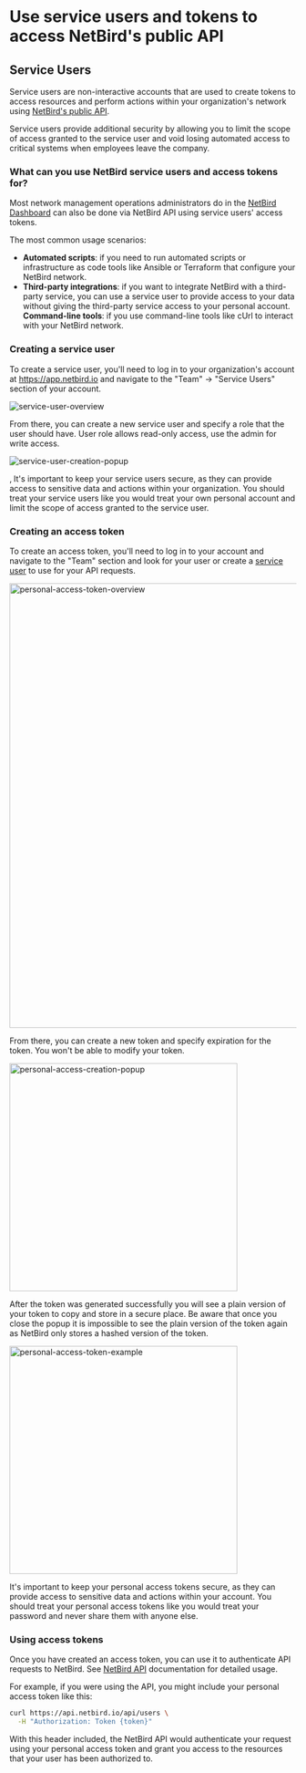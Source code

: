 
# Use service users and tokens to access NetBird's public API   

## Service Users

Service users are non-interactive accounts that are used to create tokens to access resources and perform actions within your organization's network using [NetBird's public API](/api).

Service users provide additional security by allowing you to limit the scope of access granted to the service user and void losing automated access to critical systems when employees leave the company.

### What can you use NetBird service users and access tokens for? 


Most network management operations administrators do in the [NetBird Dashboard](https://app.netbird.io) can also be done via NetBird API using service users' access tokens.

The most common usage scenarios:

- **Automated scripts**: if you need to run automated scripts or infrastructure as code tools like Ansible or Terraform that configure your NetBird network.
- **Third-party integrations**: if you want to integrate NetBird with a third-party service, you can use a service user to provide access to your data without giving the third-party service access to your personal account.
**Command-line tools**: if you use command-line tools like cUrl to interact with your NetBird network.

### Creating a service user

To create a service user, you'll need to log in to your organization's account at https://app.netbird.io and navigate to the "Team" -> "Service Users" section of your account.
<p>
    <img src="/docs-static/img/overview/service-user-overview.png" alt="service-user-overview" className="imagewrapper-big"/>
</p>

From there, you can create a new service user and specify a role that the user should have.
User role allows read-only access, use the admin for write access.

<p>
    <img src="/docs-static/img/overview/service-user-creation.png" alt="service-user-creation-popup" className="imagewrapper"/>
</p>
‚
<Note>
    It's important to keep your service users secure, as they can provide access to sensitive data and actions within your organization. You should treat your service users like you would treat your own personal account and limit the scope of access granted to the service user.
</Note>

### Creating an access token

To create an access token, you'll need to log in to your account and navigate to the "Team" section and look for your user or create a [service user](#service-users) to use for your API requests.

<p>
    <img src="/docs-static/img/overview/personal-access-token-overview.png" alt="personal-access-token-overview" width="780" className="imagewrapper-big"/>
</p>

From there, you can create a new token and specify expiration for the token. You won't be able to modify your token.

<p>
    <img src="/docs-static/img/overview/personal-access-token-creation.png" alt="personal-access-creation-popup" width="400" className="imagewrapper"/>
</p>

After the token was generated successfully you will see a plain version of your token to copy and store in a secure place.
Be aware that once you close the popup it is impossible to see the plain version of the token again as NetBird only stores a hashed version of the token.

<p>
    <img src="/docs-static/img/overview/personal-access-token-example.png" alt="personal-access-token-example" width="400" className="imagewrapper"/>
</p>

<Note>
    It's important to keep your personal access tokens secure, as they can provide access to sensitive data and actions within your account. You should treat your personal access tokens like you would treat your password and never share them with anyone else.
</Note>

### Using access tokens

Once you have created an access token, you can use it to authenticate API requests to NetBird. See [NetBird API](/api/introduction) documentation for detailed usage.

For example, if you were using the API, you might include your personal access token like this:

```bash {{ title: 'Example request with personal access token' }}
curl https://api.netbird.io/api/users \
  -H "Authorization: Token {token}"
```

With this header included, the NetBird API would authenticate your request using your personal access token and grant you access to the resources that your user has been authorized to.
